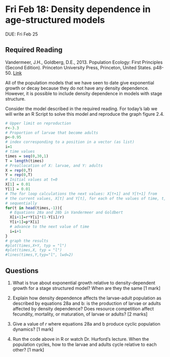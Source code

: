 # Fri Feb 18: Density dependence in age-structured models 

DUE: Fri Feb 25

## Required Reading
Vandermeer, J.H., Goldberg, D.E., 2013. Population Ecology: First Principles (Second Edition). Princeton University Press, Princeton, United States. p48-50. [Link](https://ebookcentral-proquest-com.qe2a-proxy.mun.ca/lib/mun/detail.action?docID=1205619)

All of the population models that we have seen to date give exponential growth or decay because they do not have any density dependence. However, it is possible to include density dependence in models with stage structure.

Consider the model described in the required reading. For today's lab we will write an R Script to solve this model and reproduce the graph figure 2.4.

```r
# Upper limit on reproduction
r<-3.3
# Proportion of larvae that become adults
p<-0.95
# index corresponding to a position in a vector (as list)
i=1
# time values
times = seq(0,30,1)
T = length(times)
# Preallocation of X: larvae, and Y: adults
X = rep(0,T)
Y = rep(0,T)
# Initial values at t=0
X[1] = 0.01
Y[1] = 0.01
# The for loop calculations the next values: X[t+1] and Y[t+1] from
# the current values, X[t] and Y[t], for each of the values of time, t,
# sequentially
for(t in head(times,-1)){
  # Equations 28a and 28b in Vandermeer and Goldbert
  X[i+1]=r*Y[i]*(1-Y[i]/r)
  Y[i+1]=p*X[i]
  # advance to the next value of time
  i=i+1
}
# graph the results
#plot(times,X+Y, typ = "l")
#plot(times,X, typ = "l")
#lines(times,Y,typ="l", lwd=2)
```

## Questions
1. What is true about exponential growth relative to density-dependent growth for a stage structured  model? When are they the same [1 mark]

2. Explain how density dependence affects the larvae-adult population as described by equations 28a and b: is the production of larvae or adults affected by density dependence? Does resource competition affect fecundity, mortality, or maturation, of larvae or adults? [2 marks]

3. Give a value of $r$ where equations 28a and b produce cyclic population dynamics? [1 mark]

4. Run the code above in R or watch Dr. Hurford's lecture. When the population cycles, how to the larvae and adults cycle relative to each other? [1 mark]
